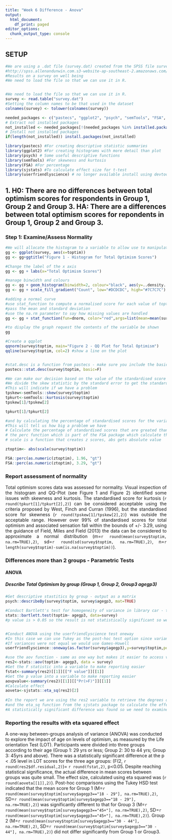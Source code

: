 ```yaml
---
title: "Week 6 Difference - Anova"
output:
  html_document:
    df_print: paged
editor_options:
  chunk_output_type: console
---
```



## SETUP
```r

#We are using a .dat file (survey.dat) created from the SPSS file survey.sav  taken from SPSS Survival Manual 6th Edition Julie Pallant
#http://spss.allenandunwin.com.s3-website-ap-southeast-2.amazonaws.com/data-files.html#.Wb0vvnWP-po
#Results on a survey on well being
#We need to load the file so that we can use it in R.


#We need to load the file so that we can use it in R.
survey <- read.table("survey.dat")
#Setting the column names to be that used in the dataset
colnames(survey) <- tolower(colnames(survey))

needed_packages <- c("pastecs", "ggplot2", "psych", "semTools", "FSA", "sjstats", "userfriendlyscience")                      
# Extract not installed packages
not_installed <- needed_packages[!(needed_packages %in% installed.packages()[ , "Package"])]    
# Install not installed packages
if(length(not_installed)) install.packages(not_installed) 

library(pastecs) #For creating descriptive statistic summaries
library(ggplot2) #For creating histograms with more detail than plot
library(psych) # Some useful descriptive functions
library(semTools) #For skewness and kurtosis
library(FSA) #For percentage
library(sjstats) #To calculate effect size for t-test
library(userfriendlyscience) # no longer available install using devtools::install_github("matherion/userfriendlyscience", dependencies=FALSE)
```

## 1. H0: There are no differences between total optimism scores for respondents in Group 1, Group 2 and Group 3. HA: There are a differences between  total optimism scores for repondents in Group 1, Group 2 and Group 3.
### Step 1: Examine/Assess Normality
```r

#We will allocate the histogram to a variable to allow use to manipulate it
gg <- ggplot(survey, aes(x=toptim))
gg <- gg+ggtitle("Figure 1 - Histogram for Total Optimism Scores")

#Change the label of the x axis
gg <- gg + labs(x="Total Optimism Scores")

#manage binwidth and colours
gg <- gg + geom_histogram(binwidth=2, colour="black", aes(y=..density.., fill=..count..))
gg <- gg + scale_fill_gradient("Count", low="#DCDCDC", high="#7C7C7C")

#adding a normal curve
#use stat_function to compute a normalised score for each value of toptim
#pass the mean and standard deviation
#use the na.rm parameter to say how missing values are handled
gg <- gg + stat_function(fun=dnorm, color="red",args=list(mean=mean(survey$toptim, na.rm=TRUE), sd=sd(survey$toptim, na.rm=TRUE)))

#to display the graph request the contents of the variable be shown
gg

#Create a qqplot
qqnorm(survey$toptim, main="Figure 2 - QQ Plot for Total Optimism")
qqline(survey$toptim, col=2) #show a line on the plot


#stat.desc is a function from pastecs - make sure you include the basic switch=F to ensure you don't get scienfitic notation
pastecs::stat.desc(survey$toptim, basic=F)

#We can make our decision based on the value of the standardised score for skew and kurtosis
#We divide the skew statistic by the standard error to get the standardised score
#This will indicate if we have a problem
tpskew<-semTools::skew(survey$toptim)
tpkurt<-semTools::kurtosis(survey$toptim)
tpskew[1]/tpskew[2]

tpkurt[1]/tpkurt[2]

#and by calculating the percentage of standardised scores for the variable itself that are outside our acceptable range
#This will tell us how big a problem we have
# Calculate the percentage of standardised scores that are greated than 1.96
# the perc function which is part of the FSA package which calculate the percentage that are within a range - you can look for greater than "gt", greater than or equal "geq", "gt", less than or equal "leq",  or less than "lt"),
# scale is a function that creates z scores, abs gets absolute value

ztoptim<- abs(scale(survey$toptim))

FSA::perc(as.numeric(ztoptim), 1.96, "gt")
FSA::perc(as.numeric(ztoptim), 3.29, "gt")

```
### Report assessment of normality

<p style="text-align:justify">
Total optimism scores data was assessed for normality. Visual inspection of the histogram and QQ-Plot (see Figure 1 and Figure 2) identified some issues with skewness and kurtosis. The standardised score for kurtosis (`r round(tpkurt[1]/tpkurt[2],2)`) can be considered acceptable using the criteria proposed by West, Finch and Curran (1996), but the standardised score for skewness (`r round(tpskew[1]/tpskew[2],2)`)  was outside the acceptable range.  However over 99% of standardised scores for total optimism and associated sensation fall within the bounds of +/- 3.29, using the guidance of Field, Miles and Field (2013) the data can be considered to approximate a normal distribution (m=`r round(mean(survey$toptim, na.rm=TRUE),2)`, sd=`r round(sd(survey$toptim, na.rm=TRUE),2)`, n=`r length(survey$toptim)-sum(is.na(survey$toptim))`).
</p>

### Differences more than 2 groups - Parametric Tests
#### ANOVA
##### Describe Total Optimism by group (Group 1, Group 2, Group3 agegp3)

```r
#Get descriptive stastitics by group - output as a matrix
psych::describeBy(survey$toptim, survey$agegp3, mat=TRUE)

#Conduct Bartlett's test for homogeneity of variance in library car - the null hypothesis is that variances in groups are equal so to assume homogeneity we would expect probability to not be statistically significant.
stats::bartlett.test(toptim~ agegp3, data=survey)
#p value is > 0.05 so the result is not statistically significant so we can assume homogeneity


#Conduct ANOVA using the userfriendlyscience test oneway
#In this case we can use Tukey as the post-hoc test option since variances in the groups are equal
#If variances were not equal we would use Games-Howell
userfriendlyscience::oneway(as.factor(survey$agegp3),y=survey$toptim,posthoc='Tukey')

#use the aov function - same as one way but makes it easier to access values for reporting
res2<-stats::aov(toptim~ agegp3, data = survey)
#Get the F statistic into a variable to make reporting easier
fstat<-summary(res2)[[1]][["F value"]][[1]]
#Get the p value into a variable to make reporting easier
aovpvalue<-summary(res2)[[1]][["Pr(>F)"]][[1]]
#Calculate effect
aoveta<-sjstats::eta_sq(res2)[2]
                
#In the report we are using the res2 variable to retrieve the degrees of freedom
#and the eta_sq function from the sjstats package to calculate the effect
#A statistically significant difference was found so we need to examine and report the post-hoc results also.
```


### Reporting the results with eta squared effect

<p>



A one-way between-groups analysis of variance (ANOVA) was conducted to explore the impact of age on levels of optimism, as measured by the Life orientation Test (LOT). Participants were divided into three groups according to their age (Group 1: 29 yrs or less; Group 2: 30 to 44 yrs; Group 3: 45yrs and above).  There was a statistically significant difference at the p < .05 level in LOT scores for the three age groups: (F(2, `r round(res2$df.residual,2)`)= `r round(fstat,2)`, p<0.05. 
Despite reaching statistical significance, the actual difference in mean scores between groups was quite small. The effect size, calculated using eta squared was (`r round(aoveta[[1]],2)`). Post-hoc comparisons using the Tukey HSD test indicated that the mean score for Group 1 (M=`r round(mean(survey$toptim[survey$agegp3=="18 - 29"], na.rm=TRUE),2)`, SD=`r round(mean(survey$toptim[survey$agegp3=="18 - 29"], na.rm=TRUE),2)`) was significantly different to that for Group 3 (M=`r round(mean(survey$toptim[survey$agegp3=="45+"], na.rm=TRUE),2)`, SD=`r round(mean(survey$toptim[survey$agegp3=="45+"], na.rm=TRUE),2)`). Group 2 (M=`r round(mean(survey$toptim[survey$agegp3=="30 - 44"], na.rm=TRUE),2)`, SD=`r round(mean(survey$toptim[survey$agegp3=="30 - 44"], na.rm=TRUE),2)`) did not differ significantly from Group 1 or Group3.
</p>



